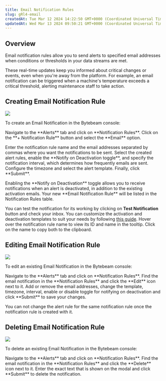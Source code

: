 ```yaml
---
title: Email Notification Rules
slug: gRl4-email
createdAt: Tue Mar 12 2024 14:22:50 GMT+0000 (Coordinated Universal Time)
updatedAt: Wed Mar 13 2024 09:50:21 GMT+0000 (Coordinated Universal Time)
---
```


## Overview
Email notification rules allow you to send alerts to specified email addresses when conditions or thresholds in your data streams are met.

These real-time updates keep you informed about critical changes or events, even when you're away from the platform. For example, an email notification can be triggered when a machine's temperature exceeds a critical threshold, alerting maintenance staff to take action.

## Creating Email Notification Rule

![](https://usercontent.clueso.io/1f4455e0-789e-4beb-8cd9-4dac96bc47e4/0b6e26dd-0757-429f-9981-f5ebad137891/7e09c5c1-1ebf-435b-9142-6ee044258c63/images/c2e66ed0-b98b-4527-9df8-2f8bd844b214.gif)

To create an Email Notification in the Bytebeam console:

<Steps> 
<Step title="Access Notification Rules"> Navigate to the **Alerts** tab and click on **Notification Rules**. </Step> 
<Step title="Initiate Creation"> Click on the **+ Notification Rule** button and select the **Email** option. </Step> 
<Step title="Fill Details"> 
 <p>
    Enter the notification rule name and the email addresses separated by commas where you want the notifications to be sent. Select the created alert rules, enable the **Notify on Deactivation toggle**, and specify the notification interval, which determines how frequently emails are sent. Configure the timezone and select the alert template. Finally, click **Submit**.
  </p>
  <Warning>
    Enabling the **Notify on Deactivation** toggle allows you to receive notifications when an alert is deactivated, in addition to the existing activation emails.
  </Warning>
 </Step> 
</Steps> 
Your new **Email Notification Rule** will be listed in the Notification Rules table.

<Note>You can test the notification for its working by clicking on **Test Notification** button and check your inbox.</Note>
<Note>You can customize the activation and deactivation templates to suit your needs by following [this guide](/platform-guide/alert-system/notification-system/alert-templates). </Note>
<Info>Hover over the notification rule name to view its ID and name in the tooltip. Click on the name to copy both to the clipboard.</Info>


## Editing Email Notification Rule

![](https://usercontent.clueso.io/1f4455e0-789e-4beb-8cd9-4dac96bc47e4/0b6e26dd-0757-429f-9981-f5ebad137891/7e09c5c1-1ebf-435b-9142-6ee044258c63/images/f481d876-1a0d-4f76-b044-44c9c05c146f.gif)

To edit an existing Email Notification in the Bytebeam console:

<Steps> 
<Step title="Access Notification Rules"> Navigate to the **Alerts** tab and click on **Notification Rules**. </Step> 
<Step title="Initiate Edit"> Find the email notification in the **Notification Rules** and click the **Edit** icon next to it. </Step> 
<Step title="Modify Details"> Add or remove the email addresses, change the template, timezone, interval, enable or disable toggle for notifying on deactivation and click **Submit** to save your changes. </Step> 
</Steps> 

<Warning>You can not change the alert rule for the same notification rule once the notification rule is created with it.</Warning>

## Deleting Email Notification Rule

![](https://usercontent.clueso.io/1f4455e0-789e-4beb-8cd9-4dac96bc47e4/0b6e26dd-0757-429f-9981-f5ebad137891/7e09c5c1-1ebf-435b-9142-6ee044258c63/images/9b5b8bc7-7b76-4372-97da-a15f2b8a4930.gif)

To delete an existing Email Notification in the Bytebeam console:

<Steps> 
<Step title="Access Notification Rules"> Navigate to the **Alerts** tab and click on **Notification Rules**. </Step> 
<Step title="Initiate Deletion"> Find the email notification in the **Notification Rules** and click the **Delete** icon next to it. </Step> 
<Step title="Confirm Deletion"> Enter the exact text that is shown on the modal and click **Submit** to delete the notification. </Step> 
</Steps> 






